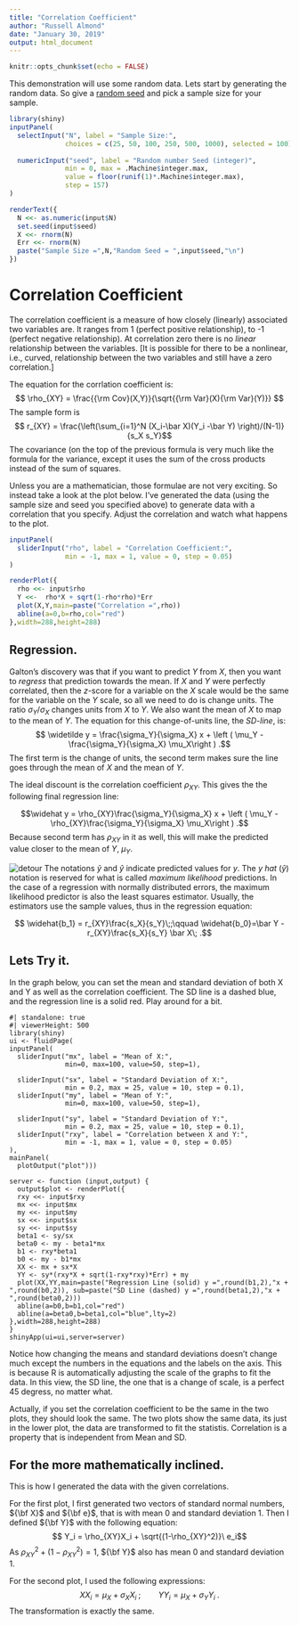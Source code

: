 ```yaml
---
title: "Correlation Coefficient"
author: "Russell Almond"
date: "January 30, 2019"
output: html_document
---
```


```r
knitr::opts_chunk$set(echo = FALSE)
```

This demonstration will use some random data.  Lets start by
generating the random data.  So give a [random seed][seed] and pick a
sample size for your sample.

```r
library(shiny)
inputPanel(
  selectInput("N", label = "Sample Size:",
              choices = c(25, 50, 100, 250, 500, 1000), selected = 100),
  
  numericInput("seed", label = "Random number Seed (integer)",
              min = 0, max = .Machine$integer.max, 
              value = floor(runif(1)*.Machine$integer.max), 
              step = 157)
)

renderText({
  N <<- as.numeric(input$N)
  set.seed(input$seed)
  X <<- rnorm(N)
  Err <<- rnorm(N)
  paste("Sample Size =",N,"Random Seed = ",input$seed,"\n")
})
```

# Correlation Coefficient

The correlation coefficient is a measure of how closely (linearly)
associated two variables are.  It ranges from 1 (perfect positive
relationship), to -1 (perfect negative relationship).  At correlation
zero there is no *linear* relationship between the variables.  [It is
possible for there to be a nonlinear, i.e., curved, relationship
between the two variables and still have a zero correlation.]

The equation for the corrlation coefficient is:
$$ \rho_{XY} = \frac{{\rm Cov}(X,Y)}{\sqrt{{\rm Var}(X){\rm Var}(Y)}} $$
The sample form is
$$ r_{XY} = \frac{\left(\sum_{i=1}^N (X_i-\bar X)(Y_i -\bar Y) \right)/(N-1)}{s_X s_Y}$$
The covariance (on the top of the previous formula is very much like
the formula for the variance, except it uses the sum of the cross
products instead of the sum of squares.

Unless you are a mathematician, those formulae are not very exciting.
So instead take a look at the plot below.  I've generated the data
(using the sample size and seed you specified above) to generate data
with a correlation that you specify.  Adjust the correlation and watch
what happens to the plot.

```r
inputPanel(
  sliderInput("rho", label = "Correlation Coefficient:",
              min = -1, max = 1, value = 0, step = 0.05)
)

renderPlot({
  rho <<- input$rho
  Y <<-  rho*X + sqrt(1-rho*rho)*Err
  plot(X,Y,main=paste("Correlation =",rho))
  abline(a=0,b=rho,col="red")
},width=288,height=288)
```

## Regression.

Galton's discovery was that if you want to predict $Y$ from $X$, then
you want to *regress* that prediction towards the mean. If $X$ and $Y$
were perfectly correlated, then the $z$-score for a variable on the
$X$ scale would be the same for the variable on the $Y$ scale, so all
we need to do is change units.  The ratio $\sigma_Y/\sigma_X$ changes
units from $X$ to $Y$.  We also want the mean of $X$ to map to the
mean of $Y$.  The equation for this change-of-units line, the
*SD-line*, is:
$$ \widetilde y = \frac{\sigma_Y}{\sigma_X} x + \left ( \mu_Y - \frac{\sigma_Y}{\sigma_X} \mu_X\right ) .$$
The first term is the change of units, the second term makes sure the
line goes through the mean of $X$ and the mean of $Y$.

The ideal discount is the correlation coefficient $\rho_{XY}$.  This
gives the the following final regression line:

$$\widehat y = \rho_{XY}\frac{\sigma_Y}{\sigma_X} x + \left ( \mu_Y - \rho_{XY}\frac{\sigma_Y}{\sigma_X} \mu_X\right ) .$$
Because second term has $\rho_{XY}$ in it as well, this will make the
predicted value closer to the mean of $Y$, $\mu_Y$.

![detour](sign_turn_left.png) The notations $\widetilde{y}$ and
$\widehat{y}$ indicate predicted values for $y$.  The *y hat*
($\widehat y$) notation is reserved for what is called *maximum
likelihood* predictions.  In the case of a regression with normally
distributed errors, the maximum likelihood predictor is also the least
squares estimator.  Usually, the estimators use the sample values,
thus in the regression equation:

$$ \widehat{b_1} = r_{XY}\frac{s_X}{s_Y}\;;\qquad \widehat{b_0}=\bar Y -r_{XY}\frac{s_X}{s_Y} \bar X\; .$$

## Lets Try it.

In the graph below, you can set the mean and standard deviation of
both X and Y as well as the correlation coefficient. The SD line is a
dashed blue, and the regression line is a solid red. Play around for a
bit.

```shinylive-r
#| standalone: true
#| viewerHeight: 500
library(shiny)
ui <- fluidPage(
inputPanel(
  sliderInput("mx", label = "Mean of X:",
              min=0, max=100, value=50, step=1),
  
  sliderInput("sx", label = "Standard Deviation of X:",
              min = 0.2, max = 25, value = 10, step = 0.1),
  sliderInput("my", label = "Mean of Y:",
              min=0, max=100, value=50, step=1),
  
  sliderInput("sy", label = "Standard Deviation of Y:",
              min = 0.2, max = 25, value = 10, step = 0.1),
  sliderInput("rxy", label = "Correlation between X and Y:",
              min = -1, max = 1, value = 0, step = 0.05)
),
mainPanel(
  plotOutput("plot")))

server <- function (input,output) {
  output$plot <- renderPlot({
  rxy <<- input$rxy
  mx <<- input$mx
  my <<- input$my
  sx <<- input$sx
  sy <<- input$sy
  beta1 <- sy/sx
  beta0 <- my - beta1*mx
  b1 <- rxy*beta1
  b0 <- my - b1*mx
  XX <- mx + sx*X
  YY <- sy*(rxy*X + sqrt(1-rxy*rxy)*Err) + my
  plot(XX,YY,main=paste("Regression Line (solid) y =",round(b1,2),"x + ",round(b0,2)), sub=paste("SD Line (dashed) y =",round(beta1,2),"x + ",round(beta0,2)))
  abline(a=b0,b=b1,col="red")
  abline(a=beta0,b=beta1,col="blue",lty=2)
},width=288,height=288)
}
shinyApp(ui=ui,server=server)
```

Notice how changing the means and standard deviations doesn't change
much except the numbers in the equations and the labels on the axis.
This is because R is automatically adjusting the scale of the graphs
to fit the data.  In this view, the SD line, the one that is a change
of scale, is a perfect 45 degress, no matter what.

Actually, if you set the correlation coefficient to be the same in the
two plots, they should look the same.  The two plots show the same
data, its just in the lower plot, the data are transformed to fit the
statistis.  Correlation is a property that is independent from Mean
and SD.


## For the more mathematically inclined.

This is how I generated the data with the given correlations.

For the first plot, I first generated two vectors of standard normal
numbers, ${\bf X}$ and ${\bf e}$, that is with mean 0 and standard
deviation 1.  Then I defined ${\bf Y}$ with the following equation:
$$ Y_i = \rho_{XY}X_i + \sqrt{(1-\rho_{XY}^2)}\ e_i$$
As $\rho_{XY}^2 + (1-\rho_{XY}^2) =1$, ${\bf Y}$ also has mean 0 and
standard deviation 1.

For the second plot, I used the following expressions:
$$ XX_i = \mu_X + \sigma_X X_i\;; \qquad YY_i = \mu_X + \sigma_Y Y_i\;.$$
The transformation is exactly the same.


[seed]: https://pluto.coe.fsu.edu/rdemos/IntroStats/RandomNumbers.Rmd "A random seed is used to generate a fixed series of random numbers each time."


